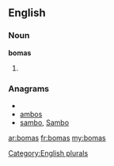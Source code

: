 ==English==

===Noun===
'''bomas'''

# {{plural of|[[boma]]}}

===Anagrams===
* {{alphagram|abmos}}
* [[ambos#English|ambos]]
* [[sambo#English|sambo]], [[Sambo#English|Sambo]]


[[Category:English plurals]]

[[ar:bomas]]
[[fr:bomas]]
[[my:bomas]]